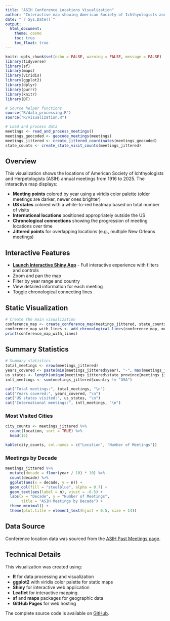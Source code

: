 ```yaml
---
title: "ASIH Conference Locations Visualization"
author: "Interactive map showing American Society of Ichthyologists and Herpetologists conference locations from 1916-2025"
date: "`r Sys.Date()`"
output: 
  html_document:
    theme: cosmo
    toc: true
    toc_float: true
---
```


```r
knitr::opts_chunk$set(echo = FALSE, warning = FALSE, message = FALSE)
library(tidyverse)
library(sf)
library(maps)
library(viridis)
library(ggplot2)
library(dplyr)
library(purrr)
library(knitr)
library(DT)

# Source helper functions
source("R/data_processing.R")
source("R/visualization.R")

# Load and process data
meetings <- read_and_process_meetings()
meetings_geocoded <- geocode_meetings(meetings)
meetings_jittered <- create_jittered_coordinates(meetings_geocoded)
state_counts <- create_state_visit_counts(meetings_jittered)
```

## Overview

This visualization shows the locations of American Society of Ichthyologists and Herpetologists (ASIH) annual meetings from 1916 to 2025. The interactive map displays:

- **Meeting points** colored by year using a viridis color palette (older meetings are darker, newer ones brighter)
- **US states** colored with a white-to-red heatmap based on total number of visits
- **International locations** positioned appropriately outside the US
- **Chronological connections** showing the progression of meeting locations over time
- **Jittered points** for overlapping locations (e.g., multiple New Orleans meetings)

## Interactive Features

- **[Launch Interactive Shiny App](app.html)** - Full interactive experience with filters and controls
- Zoom and pan the map
- Filter by year range and country
- View detailed information for each meeting
- Toggle chronological connecting lines

## Static Visualization

```r
# Create the main visualization
conference_map <- create_conference_map(meetings_jittered, state_counts)
conference_map_with_lines <- add_chronological_lines(conference_map, meetings_jittered)
print(conference_map_with_lines)
```

## Summary Statistics

```r
# Summary statistics
total_meetings <- nrow(meetings_jittered)
years_covered <- paste(min(meetings_jittered$year), "-", max(meetings_jittered$year))
us_states <- length(unique(meetings_jittered$state_province[meetings_jittered$country == "USA"]))
intl_meetings <- sum(meetings_jittered$country != "USA")

cat("Total meetings:", total_meetings, "\n")
cat("Years covered:", years_covered, "\n") 
cat("US states visited:", us_states, "\n")
cat("International meetings:", intl_meetings, "\n")
```

### Most Visited Cities

```r
city_counts <- meetings_jittered %>%
  count(location, sort = TRUE) %>%
  head(15)

kable(city_counts, col.names = c("Location", "Number of Meetings"))
```

### Meetings by Decade

```r
meetings_jittered %>%
  mutate(decade = floor(year / 10) * 10) %>%
  count(decade) %>%
  ggplot(aes(x = decade, y = n)) +
  geom_col(fill = "steelblue", alpha = 0.7) +
  geom_text(aes(label = n), vjust = -0.5) +
  labs(x = "Decade", y = "Number of Meetings",
       title = "ASIH Meetings by Decade") +
  theme_minimal() +
  theme(plot.title = element_text(hjust = 0.5, size = 14))
```

## Data Source

Conference location data was sourced from the [ASIH Past Meetings page](https://www.asih.org/past-meetings).

## Technical Details

This visualization was created using:

- **R** for data processing and visualization
- **ggplot2** with viridis color palette for static maps
- **Shiny** for interactive web application  
- **Leaflet** for interactive mapping
- **sf** and **maps** packages for geographic data
- **GitHub Pages** for web hosting

The complete source code is available on [GitHub](https://github.com/SimonDedman/AESconfLocations).